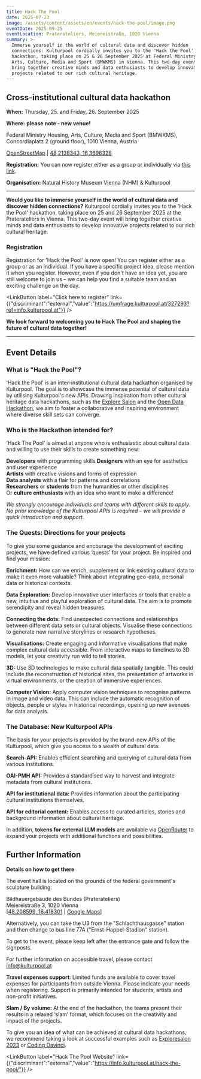 ```yaml
---
title: Hack The Pool
date: 2025-07-23
image: /assets/content/assets/en/events/hack-the-pool/image.png
eventDate: 2025-09-25
eventLocation: Praterateliers, Meiereistraße, 1020 Vienna
summary: >-
  Immerse yourself in the world of cultural data and discover hidden
  connections: Kulturpool cordially invites you to the 'Hack the Pool'
  hackathon, taking place on 25 & 26 September 2025 at Federal Ministry Housing,
  Arts, Culture, Media and Sport (BMWKMS) in Vienna. This two-day event will
  bring together creative minds and data enthusiasts to develop innovative
  projects related to our rich cultural heritage.
---
```

## Cross-institutional cultural data hackathon

**When:** Thursday, 25. and Friday, 26. September 2025

**Where:** **please note - new venue!**

Federal Ministry Housing, Arts, Culture, Media and Sport (BMWKMS), Concordiaplatz 2 (ground floor), 1010 Vienna, Austria

[OpenStreetMap](https://osm.org/go/0JrJDqtVg?node=566660787\&ref=info.kulturpool.at) | [48,2138343, 16,3696328](https://www.openstreetmap.org/?ref=info.kulturpool.at#map=18/48.2138343/16.3696328)

**Registration:** You can now register either as a group or individually via [this link](https://umfrage.kulturpool.at/327293?ref=info.kulturpool.at).

**Organisation:** Natural History Museum Vienna (NHM) & Kulturpool

---

**Would you like to immerse yourself in the world of cultural data and discover hidden connections?** Kulturpool cordially invites you to the 'Hack the Pool' hackathon, taking place on 25 and 26 September 2025 at the Praterateliers in Vienna. This two-day event will bring together creative minds and data enthusiasts to develop innovative projects related to our rich cultural heritage.

### **Registration**

Registration for 'Hack the Pool' is now open! You can register either as a group or as an individual. If you have a specific project idea, please mention it when you register. However, even if you don't have an idea yet, you are still welcome to join us – we can help you find a suitable team and an exciting challenge on the day.

<LinkButton label="Click here to register" link={{"discriminant":"external","value":"https://umfrage.kulturpool.at/327293?ref=info.kulturpool.at"}} />

**We look forward to welcoming you to Hack The Pool and shaping the future of cultural data together!**

---

## **Event Details**

### **What is "Hack the Pool"?**

‘Hack the Pool’ is an inter-institutional cultural data hackathon organised by Kulturpool. The goal is to showcase the immense potential of cultural data by utilising Kulturpool's new APIs. Drawing inspiration from other cultural heritage data hackathons, such as the [Explore Salon](https://clariah.at/en/exploresalon2023) and the [Open Data Hackathon](https://www.data.gv.at/2025/03/19/open-data-hackathon-im-metalab-wien-datenschaetze-entdecken-und-nutzbar-machen/), we aim to foster a collaborative and inspiring environment where diverse skill sets can converge.

### **Who is the Hackathon intended for?**

‘Hack The Pool’ is aimed at anyone who is enthusiastic about cultural data and willing to use their skills to create something new:

**Developers** with programming skills
**Designers** with an eye for aesthetics and user experience\
**Artists** with creative visions and forms of expression \
**Data analysts** with a flair for patterns and correlations \
**Researchers** or **students** from the humanities or other disciplines \
Or **culture enthusiasts** with an idea who want to make a difference!

*We strongly encourage individuals and teams with different skills to apply. No prior knowledge of the Kulturpool APIs is required – we will provide a quick introduction and support.*

### **The Quests: Directions for your projects**

To give you some guidance and encourage the development of exciting projects, we have defined various ‘quests’ for your project. Be inspired and find your mission:

**Enrichment:** How can we enrich, supplement or link existing cultural data to make it even more valuable? Think about integrating geo-data, personal data or historical contexts.

**Data Exploration:** Develop innovative user interfaces or tools that enable a new, intuitive and playful exploration of cultural data. The aim is to promote serendipity and reveal hidden treasures.

**Connecting the dots:** Find unexpected connections and relationships between different data sets or cultural objects. Visualise these connections to generate new narrative storylines or research hypotheses.

**Visualisations:** Create engaging and informative visualisations that make complex cultural data accessible. From interactive maps to timelines to 3D models, let your creativity run wild to tell stories.

**3D:** Use 3D technologies to make cultural data spatially tangible. This could include the reconstruction of historical sites, the presentation of artworks in virtual environments, or the creation of immersive experiences.

**Computer Vision:** Apply computer vision techniques to recognise patterns in image and video data. This can include the automatic recognition of objects, people or styles in historical recordings, opening up new avenues for data analysis.

### **The Database: New Kulturpool APIs**

The basis for your projects is provided by the brand-new APIs of the Kulturpool, which give you access to a wealth of cultural data:

**Search-API:** Enables efficient searching and querying of cultural data from various institutions.

**OAI-PMH API:** Provides a standardised way to harvest and integrate metadata from cultural institutions.

**API for institutional data:** Provides information about the participating cultural institutions themselves.

**API for editorial content:** Enables access to curated articles, stories and background information about cultural heritage.

In addition, **tokens for external LLM models** are available via [OpenRouter](https://openrouter.ai/?ref=info.kulturpool.at) to expand your projects with additional functions and possibilities.

## **Further Information**

**Details on how to get there**

The event hall is located on the grounds of the federal government's sculpture building:

Bildhauergebäude des Bundes (Praterateliers)\
Meiereistraße 3, 1020 Vienna\
\[[48.208599, 16.418301](https://www.openstreetmap.org/way/29222612?ref=info.kulturpool.at#map=17/48.208656/16.418499) | [Google Maps](https://www.google.com/maps/place/Bildhauergeb%C3%A4ude+Des+Bundes/@48.2086735,16.409045,2808m/data=!3m1!1e3!4m6!3m5!1s0x476d07398016bf39:0x768de9a2f6bd396d!8m2!3d48.2085493!4d16.4184032!16s%2Fg%2F11fjw347z1?ref=info.kulturpool.at)]

Alternatively, you can take the U3 from the "Schlachthausgasse" station and then change to bus line 77A ("Ernst-Happel-Stadion" station).

To get to the event, please keep left after the entrance gate and follow the signposts.

For further information on accessible travel, please contact [info@kulturpool.at](mailto:info@kulturpool.at)

**Travel expenses support**: Limited funds are available to cover travel expenses for participants from outside Vienna. Please indicate your needs when registering. Support is primarily intended for students, artists and non-profit initiatives.

**Slam / By volume:** At the end of the hackathon, the teams present their results in a relaxed ‘slam’ format, which focuses on the creativity and impact of the projects.

To give you an idea of what can be achieved at cultural data hackathons, we recommend taking a look at successful examples such as [Exploresalon 2023](https://clariah.at/en/exploresalon2023?ref=info.kulturpool.at) or [Coding Davinci](https://codingdavinci.de/?ref=info.kulturpool.at).

<Grid layout="two-columns" alignment="center">
  <GridItem alignment="stretch">
    <ImageLink link={{"discriminant":"consortium","value":"naturhistorisches-museum-wien"}} src="/assets/content/assets/en/events/hack-the-pool/naturhistorisches-museum-wien-logo.svg.png" text="Link to the description of and information about the natural history museum vienna" />
  </GridItem>

  <GridItem alignment="stretch">
    <ImageLink link={{"discriminant":"external","value":"https://info.kulturpool.at/hack-the-pool/"}} src="/assets/content/assets/en/events/hack-the-pool/kultur-poo-info-logo.png" text="Link to the event on the website of kulturpool info" />
  </GridItem>
</Grid>

<LinkButton label="Hack The Pool Website" link={{"discriminant":"external","value":"https://info.kulturpool.at/hack-the-pool/"}} />
